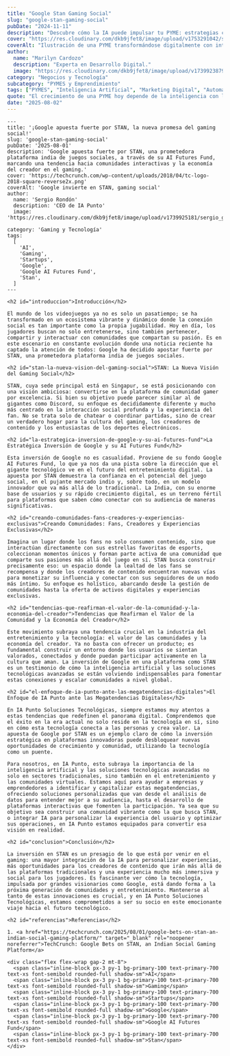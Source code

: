 ```yaml
---
title: "Google Stan Gaming Social"
slug: "google-stan-gaming-social"
pubDate: "2024-11-11"
description: "Descubre cómo la IA puede impulsar tu PYME: estrategias concretas de marketing, automatización y datos para aumentar ventas."
cover: "https://res.cloudinary.com/dkb9jfet8/image/upload/v1753291042/small-business_kk56r6.jpg"
coverAlt: "Ilustración de una PYME transformándose digitalmente con inteligencia artificial."
author:
  name: "Marilyn Cardozo"
  description: "Experta en Desarrollo Digital."
  image: "https://res.cloudinary.com/dkb9jfet8/image/upload/v1739923879/marilyn_s2mi4a.png"
category: "Negocios y Tecnología"
subcategory: "PYMES y Emprendimiento"
tags: ["PYMES", "Inteligencia Artificial", "Marketing Digital", "Automatización", "Ventas"]
quote: "El crecimiento de una PYME hoy depende de la inteligencia con la que se aplican datos, IA y estrategia. — Sergio Rondón"
date: "2025-08-02"
---
```



```
---
title: '¡Google apuesta fuerte por STAN, la nueva promesa del gaming social!'
slug: 'google-stan-gaming-social'
pubDate: '2025-08-01'
description: 'Google apuesta fuerte por STAN, una prometedora plataforma india de juegos sociales, a través de su AI Futures Fund, marcando una tendencia hacia comunidades interactivas y la economía del creador en el gaming.'
cover: 'https://techcrunch.com/wp-content/uploads/2018/04/tc-logo-2018-square-reverse2x.png'
coverAlt: 'Google invierte en STAN, gaming social'
author:
  name: 'Sergio Rondón'
  description: 'CEO de IA Punto'
  image: 'https://res.cloudinary.com/dkb9jfet8/image/upload/v1739925181/sergio_gdcaeh.png'
category: 'Gaming y Tecnología'
tags:
  [
    'AI',
    'Gaming',
    'Startups',
    'Google',
    'Google AI Futures Fund',
    'Stan',
  ]
---

<h2 id="introduccion">Introducción</h2>

El mundo de los videojuegos ya no es solo un pasatiempo; se ha transformado en un ecosistema vibrante y dinámico donde la conexión social es tan importante como la propia jugabilidad. Hoy en día, los jugadores buscan no solo entretenerse, sino también pertenecer, compartir y interactuar con comunidades que compartan su pasión. Es en este escenario en constante evolución donde una noticia reciente ha captado la atención de todos: Google ha decidido apostar fuerte por STAN, una prometedora plataforma india de juegos sociales.

<h2 id="stan-la-nueva-vision-del-gaming-social">STAN: La Nueva Visión del Gaming Social</h2>

STAN, cuya sede principal está en Singapur, se está posicionando con una visión ambiciosa: convertirse en la plataforma de comunidad gamer por excelencia. Si bien su objetivo puede parecer similar al de gigantes como Discord, su enfoque es decididamente diferente y mucho más centrado en la interacción social profunda y la experiencia del fan. No se trata solo de chatear o coordinar partidas, sino de crear un verdadero hogar para la cultura del gaming, los creadores de contenido y los entusiastas de los deportes electrónicos.

<h2 id="la-estrategica-inversion-de-google-y-su-ai-futures-fund">La Estratégica Inversión de Google y su AI Futures Fund</h2>

Esta inversión de Google no es casualidad. Proviene de su fondo Google AI Futures Fund, lo que ya nos da una pista sobre la dirección que el gigante tecnológico ve en el futuro del entretenimiento digital. La apuesta por STAN demuestra la confianza en el potencial del juego social, en el pujante mercado indio y, sobre todo, en un modelo innovador que va más allá de lo tradicional. La India, con su enorme base de usuarios y su rápido crecimiento digital, es un terreno fértil para plataformas que saben cómo conectar con su audiencia de maneras significativas.

<h2 id="creando-comunidades-fans-creadores-y-experiencias-exclusivas">Creando Comunidades: Fans, Creadores y Experiencias Exclusivas</h2>

Imagina un lugar donde los fans no solo consumen contenido, sino que interactúan directamente con sus estrellas favoritas de esports, coleccionan momentos únicos y forman parte activa de una comunidad que comparte sus pasiones más allá del juego en sí. STAN busca construir precisamente eso: un espacio donde la lealtad de los fans se recompensa y donde los creadores de contenido encuentran nuevas vías para monetizar su influencia y conectar con sus seguidores de un modo más íntimo. Su enfoque es holístico, abarcando desde la gestión de comunidades hasta la oferta de activos digitales y experiencias exclusivas.

<h2 id="tendencias-que-reafirman-el-valor-de-la-comunidad-y-la-economia-del-creador">Tendencias que Reafirman el Valor de la Comunidad y la Economía del Creador</h2>

Este movimiento subraya una tendencia crucial en la industria del entretenimiento y la tecnología: el valor de las comunidades y la economía del creador. Ya no basta con ofrecer un producto; es fundamental construir un entorno donde los usuarios se sientan valorados, conectados y donde puedan participar activamente en la cultura que aman. La inversión de Google en una plataforma como STAN es un testimonio de cómo la inteligencia artificial y las soluciones tecnológicas avanzadas se están volviendo indispensables para fomentar estas conexiones y escalar comunidades a nivel global.

<h2 id="el-enfoque-de-ia-punto-ante-las-megatendencias-digitales">El Enfoque de IA Punto ante las Megatendencias Digitales</h2>

En IA Punto Soluciones Tecnológicas, siempre estamos muy atentos a estas tendencias que redefinen el panorama digital. Comprendemos que el éxito en la era actual no solo reside en la tecnología en sí, sino en cómo esta tecnología conecta a las personas y crea valor. La apuesta de Google por STAN es un ejemplo claro de cómo la inversión estratégica en plataformas innovadoras puede desbloquear nuevas oportunidades de crecimiento y comunidad, utilizando la tecnología como un puente.

Para nosotros, en IA Punto, esto subraya la importancia de la inteligencia artificial y las soluciones tecnológicas avanzadas no solo en sectores tradicionales, sino también en el entretenimiento y las comunidades virtuales. Estamos aquí para ayudar a empresas y emprendedores a identificar y capitalizar estas megatendencias, ofreciendo soluciones personalizadas que van desde el análisis de datos para entender mejor a su audiencia, hasta el desarrollo de plataformas interactivas que fomenten la participación. Ya sea que su objetivo sea construir una comunidad vibrante como la que busca STAN, o integrar IA para personalizar la experiencia del usuario y optimizar sus operaciones, en IA Punto estamos equipados para convertir esa visión en realidad.

<h2 id="conclusion">Conclusión</h2>

La inversión en STAN es un presagio de lo que está por venir en el gaming: una mayor integración de la IA para personalizar experiencias, más oportunidades para los creadores de contenido que irán más allá de las plataformas tradicionales y una experiencia mucho más inmersiva y social para los jugadores. Es fascinante ver cómo la tecnología, impulsada por grandes visionarios como Google, está dando forma a la próxima generación de comunidades y entretenimiento. Mantenerse al tanto de estas innovaciones es crucial, y en IA Punto Soluciones Tecnológicas, estamos comprometidos a ser su socio en este emocionante viaje hacia el futuro tecnológico.

<h2 id="referencias">Referencias</h2>

1. <a href="https://techcrunch.com/2025/08/01/google-bets-on-stan-an-indian-social-gaming-platform/" target="_blank" rel="noopener noreferrer">TechCrunch: Google Bets on STAN, an Indian Social Gaming Platform</a>

<div class="flex flex-wrap gap-2 mt-8">
  <span class="inline-block px-3 py-1 bg-primary-100 text-primary-700 text-xs font-semibold rounded-full shadow-sm">AI</span>
  <span class="inline-block px-3 py-1 bg-primary-100 text-primary-700 text-xs font-semibold rounded-full shadow-sm">Gaming</span>
  <span class="inline-block px-3 py-1 bg-primary-100 text-primary-700 text-xs font-semibold rounded-full shadow-sm">Startups</span>
  <span class="inline-block px-3 py-1 bg-primary-100 text-primary-700 text-xs font-semibold rounded-full shadow-sm">Google</span>
  <span class="inline-block px-3 py-1 bg-primary-100 text-primary-700 text-xs font-semibold rounded-full shadow-sm">Google AI Futures Fund</span>
  <span class="inline-block px-3 py-1 bg-primary-100 text-primary-700 text-xs font-semibold rounded-full shadow-sm">Stan</span>
</div>
```